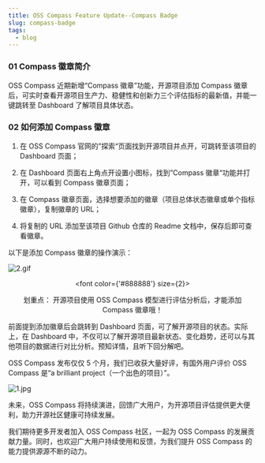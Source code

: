```yaml
---
title: OSS Compass Feature Update--Compass Badge
slug: compass-badge
tags:
  - blog
---
```


<!--truncate-->

### 01 Compass 徽章简介

OSS Compass 近期新增“Compass 徽章”功能，开源项目添加 Compass 徽章后，可实时查看开源项目生产力、稳健性和创新力三个评估指标的最新值，并能一键跳转至 Dashboard 了解项目具体状态。

### 02 如何添加 Compass 徽章

1. 在 OSS Compass 官网的”探索“页面找到开源项目并点开，可跳转至该项目的 Dashboard 页面；

2. 在 Dashboard 页面右上角点开设置小图标，找到”Compass 徽章“功能并打开，可以看到 Compass 徽章页面；

3. 在 Compass 徽章页面，选择想要添加的徽章（项目总体状态徽章或单个指标徽章），复制徽章的 URL；

4. 将复制的 URL 添加至该项目 Github 仓库的 Readme 文档中，保存后即可查看徽章。

以下是添加 Compass 徽章的操作演示：

![2.gif](media/1.gif)

<center>

  <font color={'#888888'} size={2}>

划重点：
开源项目使用 OSS Compass 模型进行评估分析后，才能添加 Compass 徽章哦！

  </font>

</center>

前面提到添加徽章后会跳转到 Dashboard 页面，可了解开源项目的状态。实际上，在 Dashboard 中，不仅可以了解开源项目最新状态、变化趋势，还可以与其他项目的数据进行对比分析。预知详情，且听下回分解吧。

OSS Compass 发布仅仅 5 个月，我们已收获大量好评，有国外用户评价 OSS Compass 是“a brilliant project（一个出色的项目）”。

![1.jpg](media/1.jpg)

未来，OSS Compass 将持续演进，回馈广大用户，为开源项目评估提供更大便利，助力开源社区健康可持续发展。

我们期待更多开发者加入 OSS Compass 社区，一起为 OSS Compass 的发展贡献力量。同时，也欢迎广大用户持续使用和反馈，为我们提升 OSS Compass 的能力提供源源不断的动力。
